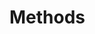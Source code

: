 # Methods

<Cards>
  <Card
    title="eth"
    description="Learn how setup and customize design tokens to customize your colors, typography, and more"
    href="/rpc-methods/eth"
  />
  <Card
    title="debug"
    description="Create composable style variants that are typed and generates the atomic or layer recipe"
    href="/rpc-methods/debug"
  />
  <Card
    title="txpool"
    description="Use the built-in layout patterns like stack, flex, grid to speed up your development"
    href="/rpc-methods/txpool"
  />
  <Card
    title="web3"
    description="Learn how to create your own custom css properties and speed up your development"
    href="/rpc-methods/web3"
  />
</Cards>
